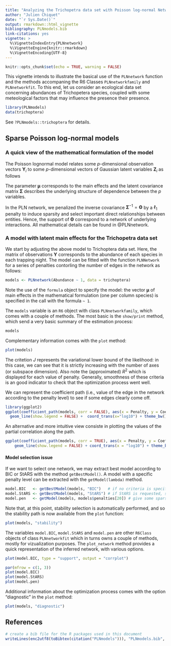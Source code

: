 ```yaml
---
title: "Analyzing the Trichopetra data set with Poisson log-normal Network inference"
author: "Julien Chiquet"
date: "`r Sys.Date()`"
output: rmarkdown::html_vignette
bibliography: PLNmodels.bib
link-citations: yes
vignette: >
  %\VignetteIndexEntry{PLNnetwork}
  %\VignetteEngine{knitr::rmarkdown}
  %\VignetteEncoding{UTF-8}
---
```


```r
knitr::opts_chunk$set(echo = TRUE, warning = FALSE)
```

This vignette intends to illustrate the basical use of the `PLNnetwork` function and the methods accompaning the R6 Classes `PLNnetworkfamily` and `PLNnetworkfit`. To this end, let us consider an ecological data set concerning abundances of Trichopetera species, coupled with some meteological factors that may influence the presence their presence.

```r
library(PLNmodels)
data(trichoptera)
```

See `?PLNmodels::trichoptera` for details. 

## Sparse Poisson log-normal models

### A quick view of the mathematical formulation of the model

The Poisson lognormal model relates some $p$-dimensional observation vectors $\mathbf{Y}_i$ to some  $p$-dimensional vectors of Gaussian latent variables $\mathbf{Z}_i$ as follows
\begin{equation} 
  \label{eq:pca-model}
  \begin{array}{rcl}
  \text{latent space } &   \mathbf{Z}_i \sim \mathcal{N}{\boldsymbol\mu},\boldsymbol\Sigma) \\
  \text{observation space } &  Y_{ij} | Z_{ij} \quad \text{indep.} & Y_{ij} | Z_{ij} \sim \mathcal{P}\left(\exp\{Z_{ij}\}\right)
  \end{array}
\end{equation}

The parameter ${\boldsymbol\mu}$ corresponds to the main effects and the latent covariance matrix $\boldsymbol\Sigma$ describes the underlying structure of dependence between the $p$ variables. 

In the PLN network, we penalized the inverse covariance $\boldsymbol\Sigma^{-1} = \boldsymbol\Theta$ by a $\ell_1$ penalty to induce sparsity and select important direct relationships between entities. Hence, the support of $\boldsymbol\Theta$ correspond to a network of underlying interactions. All mathematical details can be found in @PLNnetwork.

### A model with latent main effects for the Trichopetra data set

We start by adjusting the above model to Trichoptera data set. Here, the matrix of observations $\mathbf{Y}$ corresponds to the abundance of each species in each trapping night. The model can be fitted with the function `PLNNetwork` for a series of penalties contorling the number of edges in the network as follows:

```r
models <- PLNnetwork(Abundance ~ 1, data = trichoptera)
```

Note the use of the `formula` object to specify the model: the vector $\boldsymbol\mu$ of main effects in the mathematical formulation (one per column species) is specified in the call with the formula `~ 1`.

The `models` variable is an `R6` object with class `PLNnetworkfamily`, which comes with a couple of methods. The most basic is the `show/print` method, which send a very basic summary of the estimation process:

```r
models
```
Complementary information comes with the `plot` method:
```r
plot(models)
```

The critetion $J$ represents the variational lower bound of the likelihood: in this case, we can see that it is strictly increasing with the number of axes (or subspace dimension). Also note the (approximated) $R^2$ which is displayed for each value of penalty. Generally, smoothness of these criteria is an good indicator to check that the optimization process went well.

We can represent the coefficient path (i.e., value of the edge in the network according to the penalty level) to see if some edges clearly come off.

```r
library(ggplot2)
ggplot(coefficient_path(models, corr = FALSE), aes(x = Penalty, y = Coeff, group = Edge, colour = Edge)) + 
  geom_line(show.legend = FALSE) +  coord_trans(x="log10") + theme_bw()
```

An alternative and more intuitive view consiste in plotting the values of the partial correlation along the path.

```r
ggplot(coefficient_path(models, corr = TRUE), aes(x = Penalty, y = Coeff, group = Edge, colour = Edge)) + 
    geom_line(show.legend = FALSE) + coord_trans(x = "log10") + theme_bw()
```

#### Model selection issue

If we want to select one network, we may extract best model according to BIC or StARS with the method `getBestModel()`. A model with a specific penalty level can be extracted with the `getModel(lambda)` method. 

```r
model.BIC   <- getBestModel(models, "BIC")   # if no criteria is specified, the best BIC is used
model.StARS <- getBestModel(models, "StARS") # if StARS is requested, stabiltiy selection is performed if needed 
model.pen   <- getModel(models, models$penalties[20]) # give some sparsity
```

Note that, at this point, stability selection is automatically performed, and so the stability path is now available from the ` plot` function:
```r
plot(models, "stability")
```


The variables `model.BIC`, `model.StARS` and `model.pen` are other `R6Class` objects of class `PLNnetworkfit` which in turns owns a couple of methods, mostly for vizualization purposes. The `plot_network` method provides a quick representation of the inferred network, with various options.

```r
plot(model.BIC, type = "support", output = "corrplot")
```

```r
par(mfrow = c(1, 3))
plot(model.BIC)
plot(model.StARS)
plot(model.pen)
```

Additional information about the optimization process comes with the option "diagnostic" in the `plot` method:
```r
plot(models, "diagnostic")
```

## References

```r
# create a bib file for the R packages used in this document
writeLines(enc2utf8(toBibtex(citation("PLNmodels"))), "PLNmodels.bib", useBytes = TRUE)
```
